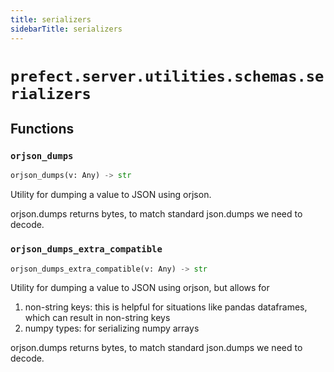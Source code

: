 ```yaml
---
title: serializers
sidebarTitle: serializers
---
```


# `prefect.server.utilities.schemas.serializers`

## Functions

### `orjson_dumps` <sup><a href="https://github.com/PrefectHQ/prefect/blob/main/src/prefect/server/utilities/schemas/serializers.py#L10" target="_blank"><Icon icon="github" size="14" /></a></sup>

```python
orjson_dumps(v: Any) -> str
```


Utility for dumping a value to JSON using orjson.

orjson.dumps returns bytes, to match standard json.dumps we need to decode.


### `orjson_dumps_extra_compatible` <sup><a href="https://github.com/PrefectHQ/prefect/blob/main/src/prefect/server/utilities/schemas/serializers.py#L19" target="_blank"><Icon icon="github" size="14" /></a></sup>

```python
orjson_dumps_extra_compatible(v: Any) -> str
```


Utility for dumping a value to JSON using orjson, but allows for
1) non-string keys: this is helpful for situations like pandas dataframes,
which can result in non-string keys
2) numpy types: for serializing numpy arrays

orjson.dumps returns bytes, to match standard json.dumps we need to decode.

